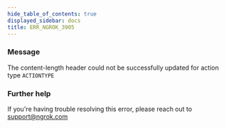 ```yaml
---
hide_table_of_contents: true
displayed_sidebar: docs
title: ERR_NGROK_3905
---
```




### Message

The content-length header could not be successfully updated for action type `ACTIONTYPE`

<ErrorDetails error="err_ngrok_3905" />

### Further help

If you're having trouble resolving this error, please reach out to [support@ngrok.com](mailto:support@ngrok.com?subject=Help%20with%20ERR_NGROK_3905)
